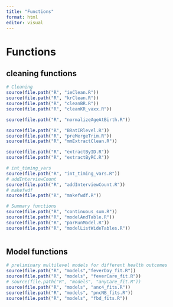 ```yaml
---
title: "Functions"
format: html
editor: visual
---
```


# Functions

## cleaning functions

```r

# Cleaning
source(file.path("R", "ieClean.R"))
source(file.path("R", "krClean.R"))
source(file.path("R", "cleanBR.R"))
source(file.path("R", "cleanKR_vaxx.R"))

source(file.path("R", "normalizeAgeAtBirth.R"))

source(file.path("R", "BRatIRlevel.R"))
source(file.path("R", "preMergeTrim.R"))
source(file.path("R", "mmExtractClean.R"))

source(file.path("R", "extractByID.R"))
source(file.path("R", "extractByRC.R"))

# int_timing_vars
source(file.path("R", "int_timing_vars.R"))
# addInterviewCount
source(file.path("R", "addInterviewCount.R"))
# makefwdf
source(file.path("R", "makefwdf.R"))

# Summary functions
source(file.path("R", "continuous_sum.R"))
source(file.path("R", "modelAndTable.R"))
source(file.path("R", "parRunModel.R"))
source(file.path("R", "modelListWideTables.R"))



```

## Model functions

```r

# preliminary multilevel models for different health outcomes
source(file.path("R", "models","feverDay_fit.R"))
source(file.path("R", "models", "feverCare_fit.R"))
# source(file.path("R", "models", "anyCare_fit.R"))
source(file.path("R", "models", "anc4_fits.R"))
source(file.path("R", "models", "pncNB_fits.R"))
source(file.path("R", "models", "fbd_fits.R"))

```
